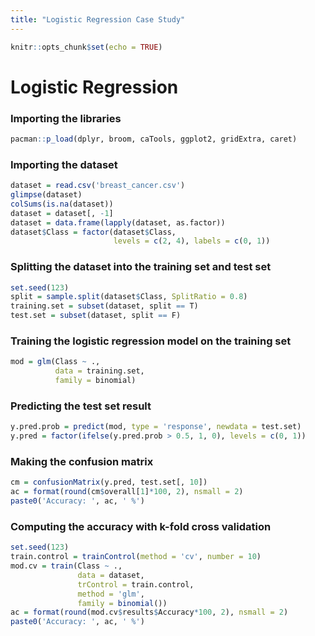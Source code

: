 ```yaml
---
title: "Logistic Regression Case Study"
---
```


```r
knitr::opts_chunk$set(echo = TRUE)
```

# Logistic Regression

### Importing the libraries
```r
pacman::p_load(dplyr, broom, caTools, ggplot2, gridExtra, caret)
```

### Importing the dataset
```r
dataset = read.csv('breast_cancer.csv')
glimpse(dataset)
colSums(is.na(dataset))
dataset = dataset[, -1]
dataset = data.frame(lapply(dataset, as.factor))
dataset$Class = factor(dataset$Class, 
                       levels = c(2, 4), labels = c(0, 1))
```

### Splitting the dataset into the training set and test set
```r
set.seed(123)
split = sample.split(dataset$Class, SplitRatio = 0.8)
training.set = subset(dataset, split == T)
test.set = subset(dataset, split == F)
```

### Training the logistic regression model on the training set
```r
mod = glm(Class ~ .,
          data = training.set,
          family = binomial)
```

### Predicting the test set result
```r
y.pred.prob = predict(mod, type = 'response', newdata = test.set)
y.pred = factor(ifelse(y.pred.prob > 0.5, 1, 0), levels = c(0, 1))
```

### Making the confusion matrix
```r
cm = confusionMatrix(y.pred, test.set[, 10])
ac = format(round(cm$overall[1]*100, 2), nsmall = 2)
paste0('Accuracy: ', ac, ' %')
```

### Computing the accuracy with k-fold cross validation
```r
set.seed(123)
train.control = trainControl(method = 'cv', number = 10)
mod.cv = train(Class ~ .,
               data = dataset,
               trControl = train.control,
               method = 'glm',
               family = binomial())
ac = format(round(mod.cv$results$Accuracy*100, 2), nsmall = 2)
paste0('Accuracy: ', ac, ' %')
```
